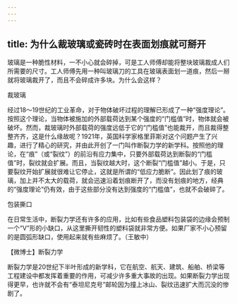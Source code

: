 ```yaml
---
---
---
```

title: 为什么裁玻璃或瓷砖时在表面划痕就可掰开
---




玻璃是一种脆性材料，一不小心就会碎掉，可是工人师傅却能将整块玻璃裁成人们所需要的尺寸。工人师傅先用一种叫玻璃刀的工具在玻璃表面划一道痕，然后一掰就将玻璃裁开了，而且不会碎成许多块。为什么会这样？

裁玻璃



经过18～19世纪的工业革命，对于物体破坏过程的理解已形成了一种“强度理论”。按照这个理论，当物体被施加的外部载荷达到某个强度的“门槛值”时，物体就会被破坏。然而，裁玻璃时外部载荷的强度远低于它的“门槛值”也能裁开，而且裁得整整齐齐，这是什么缘故呢？1921年，英国科学家格里菲斯对这个问题产生了兴趣，进行了精心的研究，并由此开创了一门叫作断裂力学的新学科。按照他的理论，在“痕”（或“裂纹”）的前沿有应力集中，只要外部载荷达到断裂的“门槛值”时，裂纹就会扩展。而且，当裂纹越大时，这个断裂“门槛值”越小。于是，只要裂纹开始扩展就很难让它停止，这就是所谓的“低应力脆断”。因此划了痕的玻璃，加上并不太大的载荷，就会迅速沿着划痕断开了，而没有划痕的地方，经典的“强度理论”仍有效，由于这些部分没有达到强度的“门槛值”，也就不会破碎了。

包装撕口



在日常生活中，断裂力学还有许多的应用，比如有些食品塑料包装袋的边缘会预制一个“V”形的小缺口，从这里撕开韧性的塑料袋就非常方便。如果厂家不小心预留的是圆弧形缺口，使用起来就有些麻烦了。（王敏中）





【微博士】断裂力学

断裂力学是20世纪下半叶形成的新学科，它在航空、航天、建筑、船舶、桥梁等工程建设中都发挥着重要的作用，可减少许多重大事故的出现。如果断裂力学出现得更早，也许就不会有“泰坦尼克号”邮轮因为撞上冰山、裂纹迅速扩大而沉没的惨剧了。